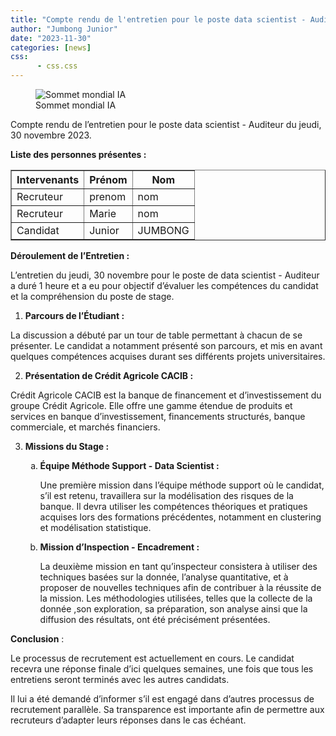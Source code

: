 ```yaml
---
title: "Compte rendu de l'entretien pour le poste data scientist - Auditeur du jeudi, 30 novembre 2023."
author: "Jumbong Junior"
date: "2023-11-30"
categories: [news]
css:
      - css.css
---
```


![Sommet mondial IA](creditAgricole.png)

:::gras
Compte rendu de l'entretien pour le poste data scientist - Auditeur du jeudi, 30 novembre 2023.
:::

**Liste des personnes présentes :**


<table class="centered-table" border="1">
    <tr>
        <th>Intervenants</th>
        <th>Prénom</th>
        <th>Nom</th>
    </tr>
    <tr>
        <td>Recruteur</td>
        <td>prenom</td>
        <td>nom</td>
    </tr>
    <tr>
        <td>Recruteur</td>
        <td>Marie </td>
        <td>nom</td>
    </tr>
    <tr>
        <td>Candidat</td>
        <td>Junior</td>
        <td>JUMBONG</td>
    </tr>
</table>


**Déroulement de l'Entretien :**

L'entretien du jeudi, 30 novembre pour le poste de data scientist - Auditeur a duré 1 heure et a eu pour objectif d'évaluer les compétences du candidat et la compréhension du poste de stage.

1.  **Parcours de l'Étudiant :**

La discussion a débuté par un tour de table permettant à chacun de se présenter. Le candidat a notamment présenté son parcours, et mis en avant quelques compétences acquises durant ses différents projets universitaires.

2.  **Présentation de Crédit Agricole CACIB :**

Crédit Agricole CACIB est la banque de financement et d'investissement du groupe Crédit Agricole. Elle offre une gamme étendue de produits et services en banque d'investissement, financements structurés, banque commerciale, et marchés financiers.

3.  **Missions du Stage :**

    a.  **Équipe Méthode Support - Data Scientist :**

        Une première mission dans l'équipe méthode support où le candidat, s'il est retenu, travaillera sur la modélisation des risques de la banque. Il devra utiliser les compétences théoriques et pratiques acquises lors des formations précédentes, notamment en clustering et modélisation statistique.

    b.  **Mission d'Inspection - Encadrement :**

        La deuxième mission en tant qu'inspecteur consistera à utiliser des techniques basées sur la donnée, l'analyse quantitative, et à proposer de nouvelles techniques afin de contribuer à la réussite de la mission. Les méthodologies utilisées, telles que la collecte de la donnée ,son exploration, sa préparation, son analyse ainsi que la diffusion des résultats, ont été précisément présentées.

**Conclusion** :

Le processus de recrutement est actuellement en cours. Le candidat recevra une réponse finale d'ici quelques semaines, une fois que tous les entretiens seront terminés avec les autres candidats.

Il lui a été demandé d'informer s'il est engagé dans d'autres processus de recrutement parallèle. Sa transparence est importante afin de permettre aux recruteurs d'adapter leurs réponses dans le cas échéant.
